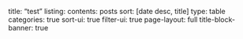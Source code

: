 title: "test"
listing:
  contents: posts
  sort: [date desc, title]
  type: table
  categories: true
  sort-ui: true
  filter-ui: true
page-layout: full
title-block-banner: true